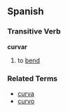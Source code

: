 == Spanish ==
=== Transitive Verb ===
'''curvar'''
# to [[bend]]

=== Related Terms ===
*[[curva]]
*[[curvo]]